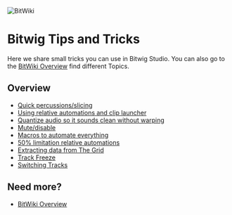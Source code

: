 ![BitWiki](/tipstricks.png)

# Bitwig Tips and Tricks

Here we share small tricks you can use in Bitwig Studio. You can also go to the [BitWiki Overview][1] find different Topics. 

## Overview

  * [Quick percussions/slicing](quick-percussions-slicing)
  * [Using relative automations and clip launcher](using-relative-automations-and-clip-launcher)
  * [Quantize audio so it sounds clean without warping](quantize-audio-so-it-sounds-clean-without-warping)
  * [Mute/disable](mute-disable)
  * [Macros to automate everything](macros-to-automate-everything)
  * [50% limitation relative automations](50-limitation-relative-automations)
  * [Extracting data from The Grid](extracting-data-from-the-grid)
  * [Track Freeze](track-freeze)
  * [Switching Tracks](switching-tracks)

## Need more?

* [BitWiki Overview][1]

[1]: /wiki/